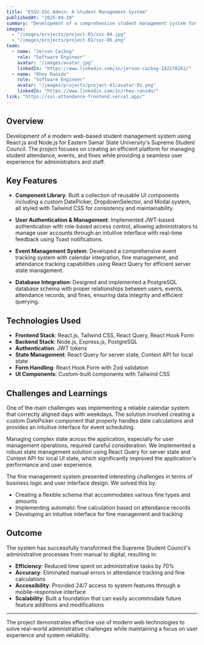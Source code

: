 ```yaml
---
title: "ESSU-SSC Admin: A Student Management System"
publishedAt: "2025-04-20"
summary: "Development of a comprehensive student management system for Eastern Samar State University's Supreme Student Council to track attendance, manage fines, and coordinate events using modern web technologies."
images:
  - "/images/projects/project-01/ssc-04.jpg"
  - "/images/projects/project-01/ssc-05.png"
team:
  - name: "Jerson Caibog"
    role: "Software Engineer"
    avatar: "/images/avatar.jpg"
    linkedIn: "https://www.linkedin.com/in/jerson-caibog-182278261/"
  - name: "Rhey Ranido"
    role: "Software Engineer"
    avatar: "/images/projects/project-01/avatar-01.png"
    linkedIn: "https://www.linkedin.com/in/rhey-ranido/"
link: "https://ssc-attendance-frontend.vercel.app/"
---
```


## Overview

Development of a modern web-based student management system using React.js and Node.js for Eastern Samar State University's Supreme Student Council. The project focuses on creating an efficient platform for managing student attendance, events, and fines while providing a seamless user experience for administrators and staff.

## Key Features

- **Component Library**: Built a collection of reusable UI components including a custom DatePicker, DropdownSelector, and Modal system, all styled with Tailwind CSS for consistency and maintainability.

- **User Authentication & Management**: Implemented JWT-based authentication with role-based access control, allowing administrators to manage user accounts through an intuitive interface with real-time feedback using Toast notifications.

- **Event Management System**: Developed a comprehensive event tracking system with calendar integration, fine management, and attendance tracking capabilities using React Query for efficient server state management.

- **Database Integration**: Designed and implemented a PostgreSQL database schema with proper relationships between users, events, attendance records, and fines, ensuring data integrity and efficient querying.

## Technologies Used

- **Frontend Stack**: React.js, Tailwind CSS, React Query, React Hook Form
- **Backend Stack**: Node.js, Express.js, PostgreSQL
- **Authentication**: JWT tokens
- **State Management**: React Query for server state, Context API for local state
- **Form Handling**: React Hook Form with Zod validation
- **UI Components**: Custom-built components with Tailwind CSS

## Challenges and Learnings

One of the main challenges was implementing a reliable calendar system that correctly aligned days with weekdays. The solution involved creating a custom DatePicker component that properly handles date calculations and provides an intuitive interface for event scheduling.

Managing complex state across the application, especially for user management operations, required careful consideration. We implemented a robust state management solution using React Query for server state and Context API for local UI state, which significantly improved the application's performance and user experience.

The fine management system presented interesting challenges in terms of business logic and user interface design. We solved this by:

- Creating a flexible schema that accommodates various fine types and amounts
- Implementing automatic fine calculation based on attendance records
- Developing an intuitive interface for fine management and tracking

## Outcome

The system has successfully transformed the Supreme Student Council's administrative processes from manual to digital, resulting in:

- **Efficiency**: Reduced time spent on administrative tasks by 70%
- **Accuracy**: Eliminated manual errors in attendance tracking and fine calculations
- **Accessibility**: Provided 24/7 access to system features through a mobile-responsive interface
- **Scalability**: Built a foundation that can easily accommodate future feature additions and modifications

---

The project demonstrates effective use of modern web technologies to solve real-world administrative challenges while maintaining a focus on user experience and system reliability.